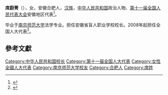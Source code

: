 '''席蔚菁'''（{{bd|1966年||}}），女，安徽合肥人，[[汉族|汉族]]，[[中华人民共和国|中华人民共和国]]政治人物、[[第十一届全国人民代表大会|第十一届全国人民代表大会]]安徽地区代表<ref>{{cite web|author=新华网|title=第十一届全国人大代表|url=http://news.xinhuanet.com/ziliao/2008-03/03/content_7708230.htm?node=36628|publisher=新华网|accessdate=2014-01-07|archive-date=2014-01-10|archive-url=https://web.archive.org/web/20140110211415/http://news.xinhuanet.com/ziliao/2008-03/03/content_7708230.htm?node=36628|dead-url=no}}</ref>。

毕业于[[南京师范大学|南京师范大学]]法学专业。担任安徽省盲人职业学校校长。2008年起担任全国人大代表<ref>{{cite news|title=全国人大代表信息-席蔚菁|url= http://210.82.31.1:8084/delegate/viewDelegate.action?dbid=111039|accessdate=2013-04-05|newspaper=全国人大网|archive-url=https://web.archive.org/web/20140407063825/http://www.npc.gov.cn/delegate/viewDelegate.action?dbid=111039|archive-date=2014-04-07|dead-url=yes}}</ref>。

==參考文獻==
{{reflist}}

[[Category:中华人民共和国校长|Category:中华人民共和国校长]]
[[Category:第十一届全国人大代表|Category:第十一届全国人大代表]]
[[Category:女性全國人大代表|Category:女性全國人大代表]]
[[Category:南京师范大学校友|Category:南京师范大学校友]]
[[Category:合肥人|Category:合肥人]]
[[Category:席姓|Category:席姓]]